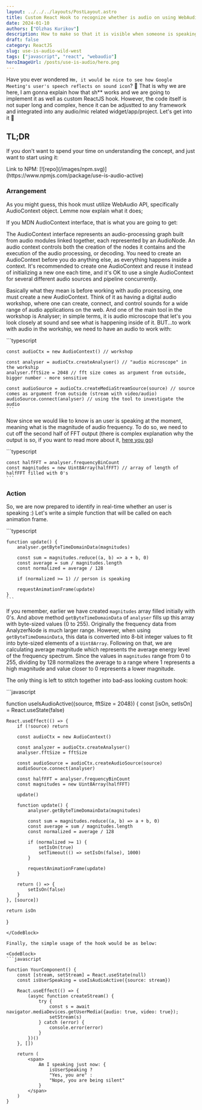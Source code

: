 ```yaml
---
layout: ../../../layouts/PostLayout.astro
title: Custom React Hook to recognize whether is audio on using WebAudio API as in Google Meet
date: 2024-01-10
authors: ["Olzhas Kurikov"]
description: How to make so that it is visible when someone is speaking using WebAudio API
draft: false
category: ReactJS
slug: use-is-audio-wild-west
tags: ["javascript", "react", "webaudio"]
heroImageUrl: /posts/use-is-audio/hero.png
---
```



Have you ever wondered `Hm, it would be nice to see how Google Meeting's user's speech reflects on sound icon`? 🤔 
That is why we are here, I am gonna explain how that sh** works and we are going to implement it as well as custom ReactJS hook.
However, the code itself is not super long and complex, hence it can be adjustted to any framework and integrated into any audio/mic 
related widget/app/project. Let's get into it 🚀

## TL;DR
If you don't want to spend your time on understanding the concept, and just want to start using it: 
<div class="mt-5 [&>*]:flex [&>*]:gap-1.5 [&>*]:items-center">
  Link to NPM: [![repo](/images/npm.svg)](https://www.npmjs.com/package/use-is-audio-active)
</div>

### Arrangement

As you might guess, this hook must utilize WebAudio API, specifically AudioContext object. Lemme now explain what it does;

If you MDN AudioContext interface, that is what you are going to get:

<Quote variant="info">
    The AudioContext interface represents an audio-processing graph built from audio modules linked together, 
    each represented by an AudioNode.
    An audio context controls both the creation of the nodes it contains and the execution of the audio processing, 
    or decoding. You need to create an AudioContext before you do anything else, as everything happens inside a context. 
    It's recommended to create one AudioContext and reuse it instead of initializing a new one each time, and 
    it's OK to use a single AudioContext for several different audio sources and pipeline concurrently.
</Quote>

Basically what they mean is before working with audio processing, one must create a new AudioContext. 
Think of it as having a digital audio workshop, where one can create, connect, and control sounds for a wide 
range of audio applications on the web. And one of the main tool in the workshop is Analyser; in simple terms,
it is audio microscope that let's you look closely at sound and see what is happening inside of it. BUT...to work
with audio in the workship, we need to have an audio to work with:

<CodeBlock client:load>
    ```typescript

    const audioCtx = new AudioContext() // workshop
       
    const analyser = audioCtx.createAnalyser() // "audio microscope" in the workship
    analyser.fftSize = 2048 // fft size comes as argument from outside, bigger number - more sensitive

    const audioSource = audioCtx.createMediaStreamSource(source) // source comes as argument from outside (stream with video/audio)
    audioSource.connect(analyser) // using the tool to investigate the audio
    ```
</CodeBlock>

Now since we would like to know is an user is speaking at the moment, meaning what is the magnitude of audio frequency.
To do so, we need to cut off the second half of FFT output (there is complex explanation why the output is so, if you want to read more about it, [here you go](https://brianmcfee.net/dstbook-site/content/ch06-dft-properties/Conjugate-Symmetry.html))

<CodeBlock>
    ```typescript

    const halfFFT = analyser.frequencyBinCount
    const magnitudes = new Uint8Array(halfFFT) // array of length of halfFFT filled with 0's
    ```
</CodeBlock>

### Action

So, we are now prepared to identify in real-time whether an user is speaking :)
Let's write a simple function that will be called on each animation frame.

<CodeBlock>
    ```typescript

    function update() {
        analyser.getByteTimeDomainData(magnitudes)

        const sum = magnitudes.reduce((a, b) => a + b, 0)
        const average = sum / magnitudes.length
        const normalized = average / 128

        if (normalized >= 1) // person is speaking

        requestAnimationFrame(update)
    }
    ```
</CodeBlock>

If you remember, earlier we have created `magnitudes` array filled initially with 0's. And above method `getByteTimeDomainData` of `analyser`
fills up this array with byte-sized values (0 to 255). Originally the frequency data from AnalyzerNode is much larger range. However,
when using `getByteTimeDomainData`, this data is converted into 8-bit integer values to fit into byte-sized elements of a `Uint8Array`.
Following on that, we are calculating average magnitude which represents the average energy level of the frequency spectrum. Since the values
in `magnitudes` range from 0 to 255, dividing by 128 normalizes the average to a range where 1 represents a high magnitude and value closer to 0
represents a lower magnitude.

The only thing is left to stitch together into bad-ass looking custom hook:

<CodeBlock>
```javascript

function useIsAudioActive({source, fftSize = 2048}) {
    const [isOn, setIsOn] = React.useState(false)

    React.useEffect(() => {
        if (!source) return

        const audioCtx = new AudioContext()
        
        const analyzer = audioCtx.createAnalyser()
        analyser.fftSize = fftSize

        const audioSource = audioCtx.createAudioSource(source)
        audioSource.connect(analyser)

        const halfFFT = analyser.frequencyBinCount
        const magnitudes = new Uint8Array(halfFFT) 

        update()

        function update() {
            analyser.getByteTimeDomainData(magnitudes)

            const sum = magnitudes.reduce((a, b) => a + b, 0)
            const average = sum / magnitudes.length
            const normalized = average / 128

            if (normalized >= 1) {
                setIsOn(true)
                setTimeout(() => setIsOn(false), 1000)
            }

            requestAnimationFrame(update)
        } 

        return () => {
            setIsOn(false)
        }
    }, [source])

    return isOn
}

```
</CodeBlock>

Finally, the simple usage of the hook would be as below:

<CodeBlock>
```javascript

function YourComponent() {
    const [stream, setStream] = React.useState(null)
    const isUserSpeaking = useIsAudioActive({source: stream})

    React.useEffect(() => {
        (async function createStream() {
            try {
                const s = await navigator.mediaDevices.getUserMedia({audio: true, video: true});
                setStream(s)          
            } catch (error) {
                console.error(error)
            }
        })()
    }, [])

    return (
        <span>
            Am I speaking just now: {
                isUserSpeaking ? 
                "Yes, you are" : 
                "Nope, you are being silent"
            }
        </span>
    )
}
```
</CodeBlock>